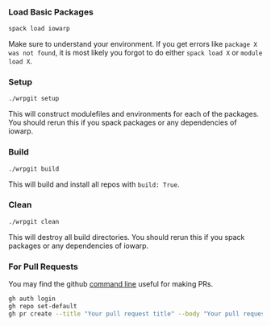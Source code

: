 
### Load Basic Packages

```bash
spack load iowarp
```

Make sure to understand your environment. If you get errors
like `package X was not found`, it is most likely you forgot
to do either `spack load X` or `module load X`.

### Setup

```bash
./wrpgit setup
```

This will construct modulefiles and environments for each of the packages.
You should rerun this if you spack packages or any dependencies of iowarp.

### Build

```bash
./wrpgit build
````

This will build and install all repos with ``build: True``. 

### Clean

```bash
./wrpgit clean
```

This will destroy all build directories.
You should rerun this if you spack packages or any dependencies of iowarp.

### For Pull Requests

You may find the github [command line](https://cli.github.com/) useful for making PRs.

```bash
gh auth login
gh repo set-default
gh pr create --title "Your pull request title" --body "Your pull request description"
``` 
